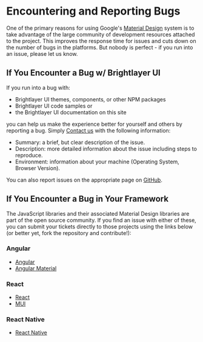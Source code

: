 <!-- KEYWORDS: bugs -->

# Encountering and Reporting Bugs

One of the primary reasons for using Google's [Material Design](https://material.io/) system is to take advantage of the large community of development resources attached to the project. This improves the response time for issues and cuts down on the number of bugs in the platforms. But nobody is perfect - if you run into an issue, please let us know.

## If You Encounter a Bug w/ Brightlayer UI

If you run into a bug with:

-   Brightlayer UI themes, components, or other NPM packages
-   Brightlayer UI code samples or
-   the Brightlayer UI documentation on this site

you can help us make the experience better for yourself and others by reporting a bug. Simply [Contact us](/community/contactus) with the following information:

-   Summary: a brief, but clear description of the issue.
-   Description: more detailed information about the issue including steps to reproduce.
-   Environment: information about your machine (Operating System, Browser Version).

You can also report issues on the appropriate page on [GitHub](https://github.com/brightlayer-ui).

## If You Encounter a Bug in Your Framework

The JavaScript libraries and their associated Material Design libraries are part of the open source community. If you find an issue with either of these, you can submit your tickets directly to those projects using the links below (or better yet, fork the repository and contribute!):

### Angular

-   [Angular](https://github.com/angular/angular/issues)
-   [Angular Material](https://github.com/angular/material2/issues)

### React

-   [React](https://github.com/facebook/react/issues)
-   [MUI](https://github.com/mui-org/material-ui/issues)

### React Native

-   [React Native](https://github.com/facebook/react-native/issues)
